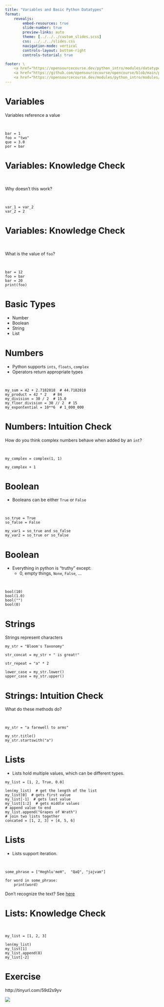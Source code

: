 ```yaml
---
title: "Variables and Basic Python Datatypes"
format:
    revealjs:
        embed-resources: true
        slide-number: true
        preview-links: auto
        theme: [../../../custom_slides.scss]
        css: ../../../slides.css
        navigation-mode: vertical
        controls-layout: bottom-right
        controls-tutorial: true

footer: \
    <a href="https://opensourcecourse.dev/python_intro/modules/datatypes/overview.html">overview</a> /\
    <a href="https://github.com/opensourcecourse/opencourse/blob/main/python_intro/modules/datatypes/slides.qmd">source</a> /\
    <a href="https://opensourcecourse.dev/modules/python_intro/modules/datatypes/exercises.html">exercises</a>
---
```


# Variables

Variables reference a value

<br>

:::{.fragment}
```.python
bar = 1
foo = "two"
que = 3.0
por = bar
```
:::



# Variables: Knowledge Check

<br>

Why doesn't this work?

<br>


:::{.fragment}

```.python
var_1 = var_2
var_2 = 2
```

:::


# Variables: Knowledge Check

<br>

What is the value of `foo`?

<br>

:::{.fragment}

```.python
bar = 12
foo = bar
bar = 20
print(foo)
```
:::

# Basic Types
 - Number
 - Boolean
 - String
 - List


# Numbers

- Python supports `ints`, `floats`, `complex`
- Operators return appropriate types

<br>

```.python
my_sum = 42 + 2.7182818  # 44.7182818
my_product = 42 * 2   # 84
my_division = 30 / 2  # 15.0
my_floor_division = 30 // 2  # 15
my_expontential = 10**6  # 1_000_000
```

# Numbers: Intuition Check

How do you think complex numbers behave when added by an `int`? 

<br>

:::{.fragment}
```.python
my_complex = complex(1, 1)

my_complex + 1
```
:::

# Boolean

- Booleans can be either `True` or `False`

<br>

:::{.fragment}
```.python
so_true = True
so_false = False

my_var1 = so_true and so_false
my_var2 = so_true or so_false
```
:::



# Boolean

- Everything in python is "truthy" except:
  - 0, empty things, `None`, `False`, ...

<br>

:::{.fragment}
```.python
bool(10)
bool(1.0)
bool("")
bool(0)
```
:::


# Strings

Strings represent characters

:::{.fragment}
```.python
my_str = "Bloom's Taxonomy"

str_concat = my_str + " is great!"

str_repeat = "a" * 2

lower_case = my_str.lower()
upper_case = my_str.upper()
```
:::


# Strings: Intuition Check

What do these methods do? 

<br>

:::{.fragment}
```.python
my_str = "a farewell to arms"

my_str.title()
my_str.startswith("a")
```
:::


# Lists

- Lists hold multiple values, which can be different types.


:::{.fragment}
```.python
my_list = [1, 2, True, 0.0]

len(my_list)  # get the length of the list
my_list[0]  # gets first value
my_list[-1]  # gets last value
my_list[1:2]  # gets middle values
# append value to end
my_list.append("Grapes of Wrath")
# join two lists together
concated = [1, 2, 3] + [4, 5, 6]  
```
:::


# Lists

- Lists support iteration.

<br>

:::{.fragment}
```.python
some_phrase = ["Heghlu'meH",  "QaQ", "jajvam"]

for word in some_phrase:
    print(word) 
```
:::

::: footer
Don't recognize the text? See [here](https://www.youtube.com/watch?v=WiP0IuGFV4c)
:::


# Lists: Knowledge Check

<br>

:::{.fragment}
```.python
my_list = [1, 2, 3]

len(my_list)
my_list[1] 
my_list.append(8)
my_list[-2]
```
:::


# Exercise

::: {.r-stack}
http://tinyurl.com/59d2s9yv
:::


::: {.r-stack}
![](../../images/data_structures_hub.png)
:::

